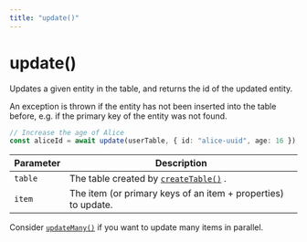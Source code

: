 ```yaml
---
title: "update()"
---
```


# update()

Updates a given entity in the table, and returns the id of the updated entity.

An exception is thrown if the entity has not been inserted into the table before,
e.g. if the primary key of the entity was not found.

```ts
// Increase the age of Alice
const aliceId = await update(userTable, { id: "alice-uuid", age: 16 });
```

| Parameter | Description                                                           |
| --------- | --------------------------------------------------------------------- |
| `table`   | The table created by [`createTable()`](/docs/reference/createTable) . |
| `item`    | The item (or primary keys of an item + properties) to update.    |

Consider [`updateMany()`](/docs/reference/updateMany) if you want to update many items in parallel.